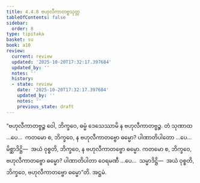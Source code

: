 ```yaml
---
title: 4.4.8 ဗဟုလီကာတဗ္ဗသုတ္တ
tableOfContents: false
sidebar:
  order: 8
type: tipitaka
basket: su
book: a10
review:
  current: review
  updated: '2025-10-20T17:32:17.397684'
  updated_by: ''
  notes: ''
  history:
  - state: review
    date: '2025-10-20T17:32:17.397684'
    updated_by: ''
    notes: ''
    previous_state: draft
---
```



<DynamicBreadcrumb />


<ReviewStatus review={frontmatter.review} showDetails={true} />

<HypothesisAnnotation frontmatter={frontmatter} />

<Division number="196" book="a10" e="ch" v="17" p="487">

<Paragraph number="1376" book="a10">
“ဗဟုလီကာတဗ္ဗဉ္စ ဝေါ, ဘိက္ခဝေ, ဓမ္မံ ဒေသေဿာမိ န ဗဟုလီကာတဗ္ဗဉ္စ. တံ သုဏာထ …ပေ…  ကတမော စ, ဘိက္ခဝေ, န ဗဟုလီကာတဗ္ဗော ဓမ္မော? ပါဏာတိပါတော …ပေ…  မိစ္ဆာဒိဋ္ဌိ—  အယံ ဝုစ္စတိ, ဘိက္ခဝေ, န ဗဟုလီကာတဗ္ဗော ဓမ္မော.
</Paragraph>

<Paragraph number="1377" book="a10">
ကတမော စ, ဘိက္ခဝေ, ဗဟုလီကာတဗ္ဗော ဓမ္မော? ပါဏာတိပါတာ ဝေရမဏီ …ပေ…  သမ္မာဒိဋ္ဌိ—  အယံ ဝုစ္စတိ, ဘိက္ခဝေ, ဗဟုလီကာတဗ္ဗော ဓမ္မော”တိ.

</Paragraph>
</Division>

<Paragraph number="1378" type="center" book="a10">
အဋ္ဌမံ.
</Paragraph>